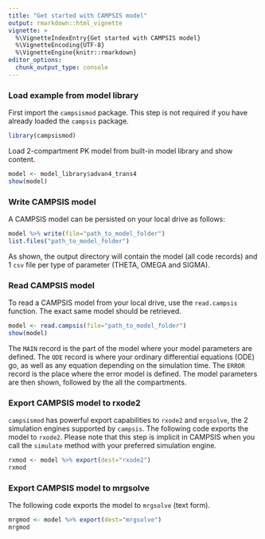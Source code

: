 ```yaml
---
title: "Get started with CAMPSIS model"
output: rmarkdown::html_vignette
vignette: >
  %\VignetteIndexEntry{Get started with CAMPSIS model}
  %\VignetteEncoding{UTF-8}
  %\VignetteEngine{knitr::rmarkdown}
editor_options: 
  chunk_output_type: console
---
```


### Load example from model library

First import the `campsismod` package. This step is not required if you have already loaded the `campsis` package.

```r
library(campsismod)
```

Load 2-compartment PK model from built-in model library and show content.

```r
model <- model_library$advan4_trans4
show(model)
```

### Write CAMPSIS model

A CAMPSIS model can be persisted on your local drive as follows:

```r
model %>% write(file="path_to_model_folder")
list.files("path_to_model_folder")
```

As shown, the output directory will contain the model (all code records) and 1 `csv` file per type of parameter (THETA, OMEGA and SIGMA). 

### Read CAMPSIS model

To read a CAMPSIS model from your local drive, use the `read.campsis` function.
The exact same model should be retrieved.

```r
model <- read.campsis(file="path_to_model_folder")
show(model)
```

The `MAIN` record is the part of the model where your model parameters are defined. The `ODE` record is where your ordinary differential equations (ODE) go, as well as any equation depending on the simulation time. The `ERROR` record is the place where the error model is defined. The model parameters are then shown, followed by the all the compartments.
 
### Export CAMPSIS model to rxode2

`campsismod` has powerful export capabilities to `rxode2` and `mrgsolve`, the 2 simulation engines supported by `campsis`.
The following code exports the model to `rxode2`. Please note that this step is implicit in CAMPSIS when you call the `simulate` method with your preferred simulation engine.

```r
rxmod <- model %>% export(dest="rxode2")
rxmod
```

### Export CAMPSIS model to mrgsolve

The following code exports the model to `mrgsolve` (text form).

```r
mrgmod <- model %>% export(dest="mrgsolve")
mrgmod
```
